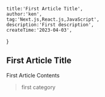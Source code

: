     title:'First Article Title',
    author:'ken',
    tag:'Next.js,React.js,JavaScript',
    description:'First description',
    createTime:'2023-04-03',
}

 
## First Article Title

First Article Contents

>    first category


<BackToHome/>